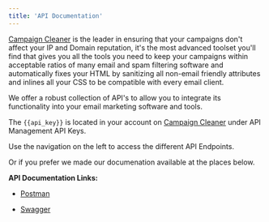 ```yaml
---
title: 'API Documentation'
---
```


[Campaign Cleaner](https://campaigncleaner.com) is the leader in ensuring that your campaigns don't affect your IP and Domain reputation, it's the most advanced toolset you'll find that gives you all the tools you need to keep your campaigns within acceptable ratios of many email and spam filtering software and automatically fixes your HTML by sanitizing all non-email friendly attributes and inlines all your CSS to be compatible with every email client.

We offer a robust collection of API's to allow you to integrate its functionality into your email marketing software and tools.

The `{{api_key}}` is located in your account on [Campaign Cleaner](https://members.campaigncleaner.com) under API Management API Keys.

Use the navigation on the left to access the different API Endpoints.

Or if you prefer we made our documenation available at the places below.

**API Documentation Links:**

- [Postman](https://api-docs.campaigncleaner.com/)

- [Swagger](https://https://campaign-cleaner.github.io/swagger/)